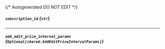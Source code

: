 {/* Autogenerated DO NOT EDIT  */}

##### `subscription_id` *{`str`}*

---
##### `add_edit_price_interval_params` *{`Optional[shared.AddEditPriceIntervalParams]`}*
<Collapsible>
    <AddEditPriceIntervalParams/>
</Collapsible>


